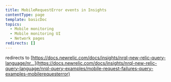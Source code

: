 ```yaml
---
title: MobileRequestError events in Insights
contentType: page
template: basicDoc
topics:
  - Mobile monitoring
  - Mobile monitoring UI
  - Network pages
redirects: []
---
```


redirects to [https://docs.newrelic.com/docs/insights/nrql-new-relic-query-language/nr...](https://docs.newrelic.com/docs/insights/nrql-new-relic-query-language/nrql-query-examples/mobile-request-failures-query-examples-mobilerequesterror)
